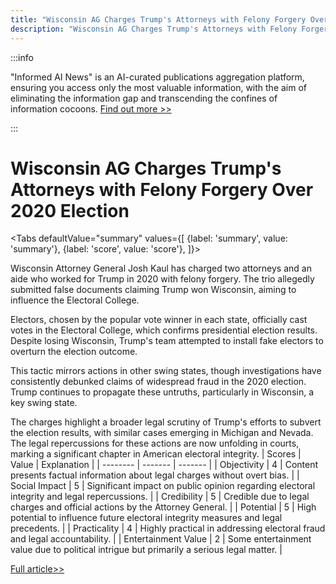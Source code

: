 ```yaml
---
title: "Wisconsin AG Charges Trump's Attorneys with Felony Forgery Over 2020 Election"
description: "Wisconsin AG Charges Trump's Attorneys with Felony Forgery Over 2020 Election"
---
```



:::info

"Informed AI News" is an AI-curated publications aggregation platform, ensuring you access only the most valuable information, with the aim of eliminating the information gap and transcending the confines of information cocoons.  [Find out more >>](/docs/guides)

:::

# Wisconsin AG Charges Trump's Attorneys with Felony Forgery Over 2020 Election


<Tabs
	defaultValue="summary"
	values={[
	{label: 'summary', value: 'summary'},
	{label: 'score', value: 'score'},
]}>
<TabItem value="summary">


Wisconsin Attorney General Josh Kaul has charged two attorneys and an aide who worked for Trump in 2020 with felony forgery. The trio allegedly submitted false documents claiming Trump won Wisconsin, aiming to influence the Electoral College.

Electors, chosen by the popular vote winner in each state, officially cast votes in the Electoral College, which confirms presidential election results. Despite losing Wisconsin, Trump's team attempted to install fake electors to overturn the election outcome.

This tactic mirrors actions in other swing states, though investigations have consistently debunked claims of widespread fraud in the 2020 election. Trump continues to propagate these untruths, particularly in Wisconsin, a key swing state.

The charges highlight a broader legal scrutiny of Trump's efforts to subvert the election results, with similar cases emerging in Michigan and Nevada. The legal repercussions for these actions are now unfolding in courts, marking a significant chapter in American electoral integrity.
</TabItem>
<TabItem value="score">
	| Scores     | Value   | Explanation |
	| -------- | ------- | ------- |
	| Objectivity  | 4    | Content presents factual information about legal charges without overt bias.    |
	| Social Impact | 5     | Significant impact on public opinion regarding electoral integrity and legal repercussions.    |
	| Credibility    | 5    | Credible due to legal charges and official actions by the Attorney General.    |
	| Potential    | 5    | High potential to influence future electoral integrity measures and legal precedents.    |
	| Practicality    | 4    | Highly practical in addressing electoral fraud and legal accountability.    |
	| Entertainment Value    | 2    | Some entertainment value due to political intrigue but primarily a serious legal matter.    |
</TabItem>
</Tabs>

[Full article>>](https://apnews.com/article/wisconsin-fake-electors-trump-2020-charges-77d00919fc8d8e07438076610090a9b1)
